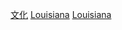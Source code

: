 {{Commonscat|Culture of Louisiana}}

[[Category:路易斯安那州|文化]]
[[Category:美國各州文化|Louisiana]]
[[Category:美國南部文化|Louisiana]]